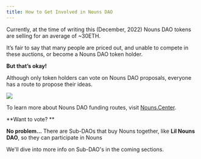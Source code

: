 ```yaml
---
title: How to Get Involved in Nouns DAO
---
```


Currently, at the time of writing this (December, 2022) Nouns DAO tokens are selling for an average of ~30ETH.

It’s fair to say that many people are priced out, and unable to compete in these auctions, or become a Nouns DAO token holder.

**But that’s okay!**&#x20;

Although only token holders can vote on Nouns DAO proposals, everyone has a route to propose their ideas.

![](/assets/build-with-nouns.png)

To learn more about Nouns DAO funding routes, visit [Nouns.Center](https://nouns.center/).

**Want to vote? **

**No problem...** There are Sub-DAOs that buy Nouns together, like **Lil Nouns DAO**, so they can participate in Nouns <Nutshell children="governance." glossaryEntry="content/glossary/DAO-Governance.mdx" />&#x20;

We'll dive into more info on Sub-DAO's in the coming sections.
